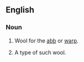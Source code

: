 {{also|abb-wool}}
==English==

===Noun===
{{en-noun|head=[[abb]] [[wool]]|~|abb wools}}

# {{lb|en|uncountable}} Wool for the [[abb]] or [[warp]].
# {{lb|en|countable}} A type of such wool.